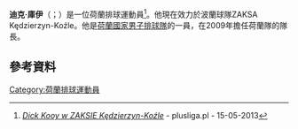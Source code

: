 '''迪克·庫伊'''（{{lang-nl|Dick Kooy}}；{{bd|1987年|12月3日}}）是一位荷蘭排球運動員<ref>[http://www.plusliga.pl/en/news/id/7279/Dick_Kooy_w_ZAKSIE_Kedzierzyn-Kozle//csort/creationDate/corder/desc/cpage/1 ''Dick Kooy w ZAKSIE Kędzierzyn-Koźle''] {{webarchive|url=https://web.archive.org/web/20141018233016/http://www.plusliga.pl/en/news/id/7279/Dick_Kooy_w_ZAKSIE_Kedzierzyn-Kozle//csort/creationDate/corder/desc/cpage/1 |date=2014-10-18 }} - plusliga.pl - 15-05-2013</ref>。他現在效力於波蘭球隊ZAKSA Kędzierzyn-Koźle。他是[[荷蘭國家男子排球隊|荷蘭國家男子排球隊]]的一員，在2009年擔任荷蘭隊的隊長。
==參考資料==
{{reflist}}
[[Category:荷蘭排球運動員|Category:荷蘭排球運動員]]